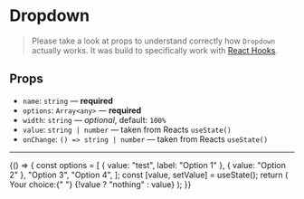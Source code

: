 
<Meta title="Components/Dropdown" component={Dropdown} />

# Dropdown

> Please take a look at props to understand correctly how `Dropdown` actually works. It was build to specifically work with [React Hooks](https://reactjs.org/docs/hooks-intro.html).

## Props

- `name`: `string` — **required**
- `options`: `Array<any>` — **required**
- `width`: `string` — _optional_, default: `100%`
- `value`: `string | number` — taken from Reacts `useState()`
- `onChange`: `() => string | number` — taken from Reacts `useState()`

---

<Story name="dropdown">
  {() => {
    const options = [
      { value: "test", label: "Option 1" },
      { value: "Option 2" },
      "Option 3",
      "Option 4",
    ];
    const [value, setValue] = useState();
    return (
      <Container>
        <Dropdown
          name="Select an option"
          options={options}
          value={value}
          width="15rem"
          onChange={setValue}
        />
        <Text>
          Your choice:{" "}
          <Text tag="span" bold>
            {!value ? "nothing" : value}
          </Text>
        </Text>
        <Spacer height="5rem" />
      </Container>
    );
  }}
</Story>
